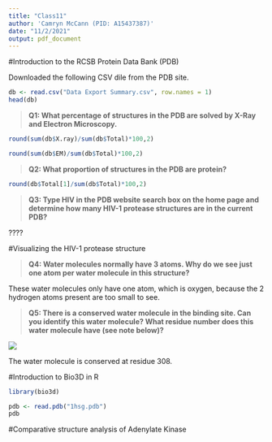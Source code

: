 ```yaml
---
title: "Class11"
author: 'Camryn McCann (PID: A15437387)'
date: "11/2/2021"
output: pdf_document
---
```


#Introduction to the RCSB Protein Data Bank (PDB)

Downloaded the following CSV dile from the PDB site.

```r
db <- read.csv("Data Export Summary.csv", row.names = 1)
head(db)
```

> **Q1: What percentage of structures in the PDB are solved by X-Ray and Electron Microscopy.**

```r
round(sum(db$X.ray)/sum(db$Total)*100,2)
```

```r
round(sum(db$EM)/sum(db$Total)*100,2)
```

> **Q2: What proportion of structures in the PDB are protein?**

```r
round(db$Total[1]/sum(db$Total)*100,2)
```

> **Q3: Type HIV in the PDB website search box on the home page and determine how many HIV-1 protease structures are in the current PDB?**

????

#Visualizing the HIV-1 protease structure

> **Q4: Water molecules normally have 3 atoms. Why do we see just one atom per water molecule in this structure?**

These water molecules only have one atom, which is oxygen, because the 2 hydrogen atoms present are too small to see.

> **Q5: There is a conserved water molecule in the binding site. Can you identify this water molecule? What residue number does this water molecule have (see note below)?**

![](vmdscene.tga)

The water molecule is conserved at residue 308.

#Introduction to Bio3D in R

```r
library(bio3d)
```

```r
pdb <- read.pdb("1hsg.pdb")
pdb
```


#Comparative structure analysis of Adenylate Kinase